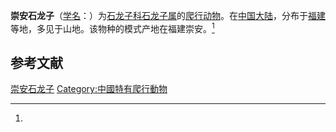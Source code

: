 {{Speciesbox
| name = 崇安石龙子
| status = 
| status_system = 
| image = 
| genus = Plestiodon
| species = popei
| authority = (Hikida, 1989)<ref name='id4477'>{{cite web| url =http://www.bioinfo.cn/db05/BjdwSpecies.php?action=view&id=4477| title =崇安石龙子| work =《中国动物物种编目数据库》| publisher =中国科学院微生物研究所| author =中国科学院动物研究所| accessdate =2009-04-11| deadurl =yes| archiveurl =https://web.archive.org/web/20160305054746/http://www.bioinfo.cn/db05/BjdwSpecies.php?action=view&id=4477| archivedate =2016-03-05}}</ref>
}}

'''崇安石龙子'''（[[学名|学名]]：{{lang|la|''Plestiodon popei''}}）为[[石龙子科|石龙子科]][[石龙子属|石龙子属]]的[[爬行动物|爬行动物]]。在[[中国大陆|中国大陆]]，分布于[[福建|福建]]等地，多见于山地。该物种的模式产地在福建崇安。<ref name='id4477'/>

== 参考文献 ==
{{reflist}}

{{Wikispecies|Plestiodon popei}}
{{Taxonbar|from=Q3392337}}

[[Category:石龙子属|崇安石龙子]]
[[Category:中國特有爬行動物|Category:中國特有爬行動物]]


{{蜥蜴小作品}}